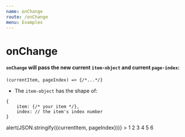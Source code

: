 ```yaml
---
name: onChange
route: /onChange
menu: Examples
---
```



# onChange
#### `onChange` will pass the new __current__ `item-object` and __current__ `page-index`:  
```
(currentItem, pageIndex) => {/*...*/}
```
- The `item-object` has the shape of:
```
{
    item: {/* your item */},
    index: // the item's index number 
}
```


<Playground >
    <Carousel 
        itemsToShow={2}
        onChange={(currentItem, pageIndex) => alert(JSON.stringify({currentItem, pageIndex}))}
    >
    <Item someProp="cool1">1</Item>
    <Item someProp="cool2">2</Item>
    <Item someProp="cool3">3</Item>
    <Item someProp="cool4">4</Item>
    <Item someProp="cool5">5</Item>
    <Item someProp="cool6">6</Item>
    </Carousel>
</Playground>